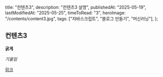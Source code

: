   title: "컨텐츠3",
  description: "컨텐츠3 설명",
  publishedAt: "2025-05-19",
  lastModifiedAt: "2025-05-25",
  timeToRead: "3",
  heroImage: "/contents/content3.jpg",
  tags: ["자바스크립트", "블로그 만들기", "머신러닝"],
};

## 컨텐츠3

**굵게**

_기울임_

[링크](https://www.google.com)
